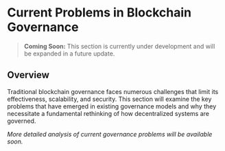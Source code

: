 # Current Problems in Blockchain Governance

> **Coming Soon:** This section is currently under development and will be expanded in a future update.

## Overview

Traditional blockchain governance faces numerous challenges that limit its effectiveness, scalability, and security. This section will examine the key problems that have emerged in existing governance models and why they necessitate a fundamental rethinking of how decentralized systems are governed.

*More detailed analysis of current governance problems will be available soon.* 